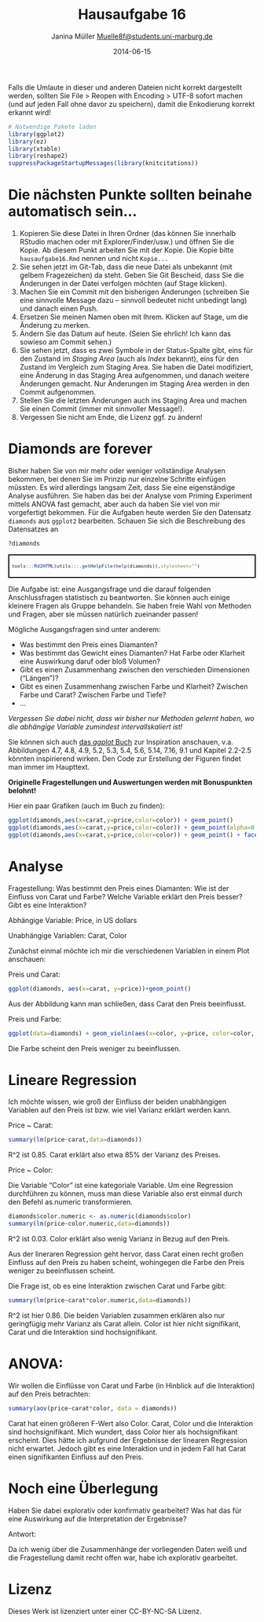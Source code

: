 % Hausaufgabe 16
% Janina Müller <Muelle8f@students.uni-marburg.de>
% 2014-06-15 

Falls die Umlaute in dieser und anderen Dateien nicht korrekt dargestellt werden, sollten Sie File > Reopen with Encoding > UTF-8 sofort machen (und auf jeden Fall ohne davor zu speichern), damit die Enkodierung korrekt erkannt wird! 

```r
# Notwendige Pakete laden
library(ggplot2)
library(ez)
library(xtable)
library(reshape2)
suppressPackageStartupMessages(library(knitcitations))
```

# Die nächsten Punkte sollten beinahe automatisch sein...
1. Kopieren Sie diese Datei in Ihren Ordner (das können Sie innerhalb RStudio machen oder mit Explorer/Finder/usw.) und öffnen Sie die Kopie. Ab diesem Punkt arbeiten Sie mit der Kopie. Die Kopie bitte `hausaufgabe16.Rmd` nennen und nicht `Kopie...`
2. Sie sehen jetzt im Git-Tab, dass die neue Datei als unbekannt (mit gelbem Fragezeichen) da steht. Geben Sie Git Bescheid, dass Sie die Änderungen in der Datei verfolgen möchten (auf Stage klicken).
3. Machen Sie ein Commit mit den bisherigen Änderungen (schreiben Sie eine sinnvolle Message dazu -- sinnvoll bedeutet nicht unbedingt lang) und danach einen Push.
4. Ersetzen Sie meinen Namen oben mit Ihrem. Klicken auf Stage, um die Änderung zu merken.
5. Ändern Sie das Datum auf heute. (Seien Sie ehrlich! Ich kann das sowieso am Commit sehen.)
6. Sie sehen jetzt, dass es zwei Symbole in der Status-Spalte gibt, eins für den Zustand im *Staging Area* (auch als *Index* bekannt), eins für den Zustand im Vergleich zum Staging Area. Sie haben die Datei modifiziert, eine Änderung in das Staging Area aufgenommen, und danach weitere Änderungen gemacht. Nur Änderungen im Staging Area werden in den Commit aufgenommen.
7. Stellen Sie die letzten Änderungen auch ins Staging Area und machen Sie einen Commit (immer mit sinnvoller Message!).
8. Vergessen Sie nicht am Ende, die Lizenz ggf. zu ändern!

# Diamonds are forever 
Bisher haben Sie von mir mehr oder weniger vollständige Analysen bekommen, bei denen Sie im Prinzip nur einzelne Schritte einfügen müssten. Es wird allerdings langsam Zeit, dass Sie eine eigenständige Analyse ausführen. Sie haben das bei der Analyse vom Priming Experiment mittels ANOVA fast gemacht, aber auch da haben Sie viel von mir vorgefertigt bekommen. Für die Aufgaben heute werden Sie den Datensatz `diamonds` aus `ggplot2` bearbeiten. Schauen Sie sich die Beschreibung des Datensatzes an

```r
?diamonds
```
<div style="border: 2px solid black; padding: 5px; font-size: 80%;">
```r
tools:::Rd2HTML(utils:::.getHelpFile(help(diamonds)),stylesheet="")
```
</div>

Die Aufgabe ist: eine Ausgangsfrage und die darauf folgenden Anschlussfragen statistisch zu beantworten. Sie können auch einige kleinere Fragen als Gruppe behandeln. Sie haben freie Wahl von Methoden und Fragen, aber sie müssen natürlich zueinander passen!

Mögliche Ausgangsfragen sind unter anderem:

* Was bestimmt den Preis eines Diamanten?
* Was bestimmt das Gewicht eines Diamanten? Hat Farbe oder Klarheit eine Auswirkung daruf oder bloß Volumen?
* Gibt es einen Zusammenhang zwischen den verschieden Dimensionen ("Längen")? 
* Gibt es einen Zusammenhang zwischen Farbe und Klarheit? Zwischen Farbe und Carat? Zwischen Farbe und Tiefe?
* ...

*Vergessen Sie dabei nicht, dass wir bisher nur Methoden gelernt haben, wo die abhängige Variable zumindest intervallskaliert ist!*

Sie können sich auch [das *ggplot* Buch](http://dx.doi.org/10.1007/978-0-387-98141-3) zur Inspiration anschauen, v.a. Abbildungen 4.7, 4.8, 4.9, 5.2, 5.3, 5.4, 5.6, 5.14, 7.16, 9.1  und Kapitel 2.2-2.5 könnten inspirierend wirken. Den Code zur Erstellung der Figuren findet man immer im Haupttext.

**Originelle Fragestellungen und Auswertungen werden mit Bonuspunkten belohnt!** 

Hier ein paar Grafiken (auch im Buch zu finden):
```r
ggplot(diamonds,aes(x=carat,y=price,color=color)) + geom_point()
ggplot(diamonds,aes(x=carat,y=price,color=color)) + geom_point(alpha=0.3)
ggplot(diamonds,aes(x=carat,y=price,color=color)) + geom_point() + facet_wrap(~color)
```

# Analyse
Fragestellung: 
Was bestimmt den Preis eines Diamanten: Wie ist der Einfluss von Carat und Farbe? Welche Variable erklärt den Preis besser? Gibt es eine Interaktion?

Abhängige Variable: Price, in US dollars 

Unabhängige Variablen: Carat, Color


Zunächst einmal möchte ich mir die verschiedenen Variablen in einem Plot anschauen:

Preis und Carat:
```r
ggplot(diamonds, aes(x=carat, y=price))+geom_point()
```

Aus der Abbildung kann man schließen, dass Carat den Preis beeinflusst. 



Preis und Farbe: 
```r
ggplot(data=diamonds) + geom_violin(aes(x=color, y=price, color=color, fill = color),alpha=0.3)
```

Die Farbe scheint den Preis weniger zu beeinflussen. 



# Lineare Regression 
Ich möchte wissen, wie groß der Einfluss der beiden unabhängigen Variablen auf den Preis ist bzw. wie viel Varianz erklärt werden kann. 

Price ~ Carat:

```r
summary(lm(price~carat,data=diamonds))
```

R^2 ist 0.85. Carat erklärt also etwa 85% der Varianz des Preises. 



Price ~ Color:  

Die Variable "Color"  ist eine kategoriale Variable. Um eine Regression durchführen zu können, muss man diese Variable also erst einmal durch den Befehl as.numeric transformieren. 

```r
diamonds$color.numeric <- as.numeric(diamonds$color)
summary(lm(price~color.numeric,data=diamonds))
```

R^2 ist 0.03. Color erklärt also wenig Varianz in Bezug auf den Preis. 



Aus der lineraren Regression geht hervor, dass Carat einen recht großen Einfluss auf den Preis zu haben scheint, wohingegen die Farbe den Preis weniger zu beeinflussen scheint. 



Die Frage ist, ob es eine Interaktion zwischen Carat und Farbe gibt:

```r
summary(lm(price~carat*color.numeric,data=diamonds))
```

R^2 ist hier 0.86. Die beiden Variablen zusammen erklären also nur geringfügig mehr Varianz als Carat allein. Color ist hier nicht signifikant, Carat und die Interaktion sind hochsignifikant.   


# ANOVA: 

Wir wollen die Einflüsse von Carat und Farbe (in Hinblick auf die Interaktion) auf den Preis betrachten: 

```r
summary(aov(price~carat*color, data = diamonds))
```

Carat hat einen größeren F-Wert also Color. Carat, Color und die Interaktion sind hochsignifikant. Mich wundert, dass Color hier als hochsignifikant erscheint. Dies hätte ich aufgrund der Ergebnisse der linearen Regression nicht erwartet. 
Jedoch gibt es eine Interaktion und in jedem Fall hat Carat einen signifikanten Einfluss auf den Preis. 

# Noch eine Überlegung
Haben Sie dabei explorativ oder konfirmativ gearbeitet? Was hat das für eine Auswirkung auf die Interpretation der Ergebnisse?

Antwort:

Da ich wenig über die Zusammenhänge der vorliegenden Daten weiß und die Fragestellung damit recht offen war, habe ich explorativ gearbeitet. 

# Lizenz
Dieses Werk ist lizenziert unter einer CC-BY-NC-SA Lizenz.
